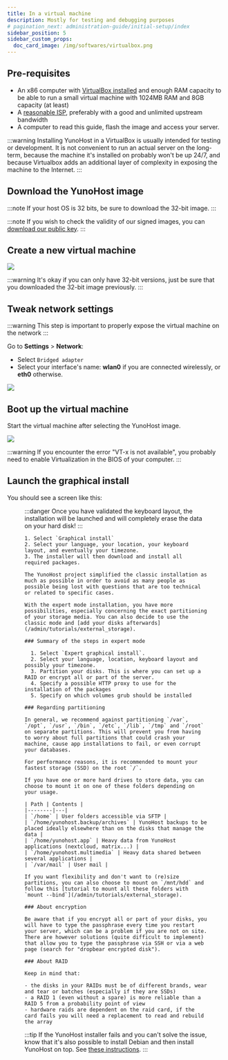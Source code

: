 ```yaml
---
title: In a virtual machine
description: Mostly for testing and debugging purposes
# pagination_next: administration-guide/initial-setup/index
sidebar_position: 5
sidebar_custom_props:
  doc_card_image: /img/softwares/virtualbox.png
---
```



## <FAIcon icon="fa-list-alt"/> Pre-requisites

- An x86 computer with [VirtualBox installed](https://www.virtualbox.org/wiki/Downloads) and enough RAM capacity to be able to run a small virtual machine with 1024MB RAM and 8GB capacity (at least)
- A [reasonable ISP](/install/post_install/port_forwarding), preferably with a good and unlimited upstream bandwidth
- A computer to read this guide, flash the image and access your server.

:::warning
Installing YunoHost in a VirtualBox is usually intended for testing or development. It is not convenient to run an actual server on the long-term, because the machine it's installed on probably won't be up 24/7, and because Virtualbox adds an additional layer of complexity in exposing the machine to the Internet.
:::

## <FAIcon icon="fa-download"/> Download the YunoHost image

:::note
If your host OS is 32 bits, be sure to download the 32-bit image.
:::

:::note
If you wish to check the validity of our signed images, you can [download our public key](https://forge.yunohost.org/keys/yunohost_bookworm.asc).
:::

<YunoHostImagesList hardware="virtualbox"/>

## Create a new virtual machine

![](/img/softwares/virtualbox_1.png)

:::warning
It's okay if you can only have 32-bit versions, just be sure that you downloaded the 32-bit image previously.
:::

## Tweak network settings

:::warning
This step is important to properly expose the virtual machine on the network
:::

Go to **Settings** > **Network**:

- Select `Bridged adapter`
- Select your interface's name:
    **wlan0** if you are connected wirelessly, or **eth0** otherwise.

![](/img/softwares/virtualbox_2.png)

## <FAIcon icon="fa-plug"/> Boot up the virtual machine

Start the virtual machine after selecting the YunoHost image.

![](/img/softwares/virtualbox_2.1.png)

:::warning
If you encounter the error "VT-x is not available", you probably need to enable Virtualization in the BIOS of your computer.
:::

## <FAIcon icon="fa-rocket"/> Launch the graphical install

You should see a screen like this:

<Figure caption="Preview of the ISO menu" src="/img/softwares/virtualbox_3.png"/>

<Tabs>
  <TabItem value="classic" label="Classic installation on a whole disk">
    :::danger
    Once you have validated the keyboard layout, the installation will be launched and will completely erase the data on your hard disk!
    :::

    1. Select `Graphical install`
    2. Select your language, your location, your keyboard layout, and eventually your timezone.
    3. The installer will then download and install all required packages.
  </TabItem>
  <TabItem value="expert" label="Installation in expert mode">

    The YunoHost project simplified the classic installation as much as possible in order to avoid as many people as possible being lost with questions that are too technical or related to specific cases.

    With the expert mode installation, you have more possibilities, especially concerning the exact partitioning of your storage media. You can also decide to use the classic mode and [add your disks afterwards](/admin/tutorials/external_storage).

    ### Summary of the steps in expert mode

      1. Select `Expert graphical install`.
      2. Select your language, location, keyboard layout and possibly your timezone.
      3. Partition your disks. This is where you can set up a RAID or encrypt all or part of the server.
      4. Specify a possible HTTP proxy to use for the installation of the packages
      5. Specify on which volumes grub should be installed

    ### Regarding partitioning

    In general, we recommend against partitioning `/var`, `/opt`, `/usr`, `/bin`, `/etc`, `/lib`, `/tmp` and `/root` on separate partitions. This will prevent you from having to worry about full partitions that could crash your machine, cause app installations to fail, or even corrupt your databases.

    For performance reasons, it is recommended to mount your fastest storage (SSD) on the root `/`.

    If you have one or more hard drives to store data, you can choose to mount it on one of these folders depending on your usage.

    | Path | Contents |
    |--------|---|
    | `/home` | User folders accessible via SFTP |
    | `/home/yunohost.backup/archives` | YunoHost backups to be placed ideally elsewhere than on the disks that manage the data |
    | `/home/yunohost.app` | Heavy data from YunoHost applications (nextcloud, matrix...) |
    | `/home/yunohost.multimedia` | Heavy data shared between several applications |
    | `/var/mail` | User mail |

    If you want flexibility and don't want to (re)size partitions, you can also choose to mount on `/mnt/hdd` and follow this [tutorial to mount all these folders with `mount --bind`](/admin/tutorials/external_storage).

    ### About encryption

    Be aware that if you encrypt all or part of your disks, you will have to type the passphrase every time you restart your server, which can be a problem if you are not on site. There are however solutions (quite difficult to implement) that allow you to type the passphrase via SSH or via a web page (search for "dropbear encrypted disk").

    ### About RAID

    Keep in mind that:

    - the disks in your RAIDs must be of different brands, wear and tear or batches (especially if they are SSDs)
    - a RAID 1 (even without a spare) is more reliable than a RAID 5 from a probability point of view
    - hardware raids are dependent on the raid card, if the card fails you will need a replacement to read and rebuild the array

  </TabItem>
</Tabs>

:::tip
If the YunoHost installer fails and you can't solve the issue, know that it's also possible to install Debian and then install YunoHost on top. See [these instructions](https://yunohost.org/en/installing_debian).
:::
